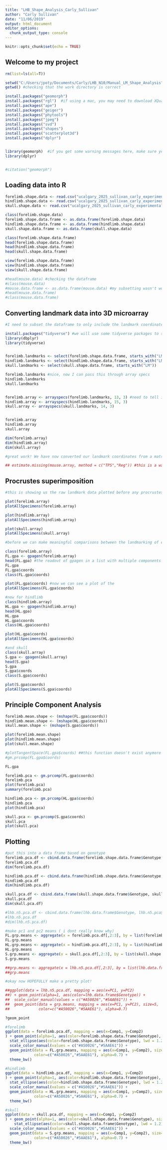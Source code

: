 ---
title: "LHB_Shape_Analysis_Carly_Sullivan"
author: "Carly Sullivan"
date: "11/06/2019"
output: html_document
editor_options: 
  chunk_output_type: console
---

```{r setup, include=FALSE}
knitr::opts_chunk$set(echo = TRUE)
```

## Welcome to my project

```{r}
rm(list=ls(all=T))

setwd("C:/Users/jpoty/Documents/Carly/LHB_N10/Manual_LM_Shape_Analysis")  #setting the work directory 
getwd() #checking that the work directory is correct

install.packages("geomorph")
install.packages("rgl")  #if using a mac, you may need to download XQuartz to run the rgl package, which you can download from https://www.xquartz.org/ and must be running everytime you are using geomorph
install.packages("ape")
install.packages("geiger")
install.packages("phytools")
install.packages("jpeg")
install.packages("svd")
install.packages("shapes")
install.packages("scatterplot3d")
install.packages("dplyr")


library(geomorph)  #if you get some warning messages here, make sure you have all of the packages above downloaded, or your plots won't plot
library(dplyr)


#citation("geomorph")
```

## Loading data into R

```{r}
forelimb.shape.data <- read.csv("ucalgary_2025_sullivan_carly_experimental_FL_nohets.csv")  #read the csv data file in my thesis supplementary files with landmark data 
hindlimb.shape.data <- read.csv("ucalgary_2025_sullivan_carly_experimental_HL_nohets.csv")
skull.shape.data <- read.csv("ucalgary_2025_sullivan_carly_experimental_S_nohets.csv")

class(forelimb.shape.data)
forelimb.shape.data.frame <- as.data.frame(forelimb.shape.data)
hindlimb.shape.data.frame <- as.data.frame(hindlimb.shape.data)
skull.shape.data.frame <- as.data.frame(skull.shape.data)

class(forelimb.shape.data.frame)
head(forelimb.shape.data.frame)
head(hindlimb.shape.data.frame)
head(skull.shape.data.frame)

view(forelimb.shape.data.frame)
view(hindlimb.shape.data.frame)
view(skull.shape.data.frame)

#head(mouse.data) #checking the dataframe 
#class(mouse.data)
#mouse.data.frame <- as.data.frame(mouse.data) #my subsetting wasn't working, so i made sure the data was a data.frame and then it worked! 
#head(mouse.data.frame)
#class(mouse.data.frame)

```

## Converting landmark data into 3D microarray 

```{r}
#I need to subset the dataframe to only include the landmark coordinates, and then pass that through the arrayspecs function to convert it to a 3D array

install.packages("tidyverse") #we will use some tidyverse packages to subset the data more eloquently 
library(dbplyr)
library(tidyverse)


forelimb.landmarks <- select(forelimb.shape.data.frame, starts_with("LM")) #creating a new object with only the landmark data in it. I am using starts_with so that I can use this code for any data I want, as long as those columns are named LM1x, LM1y, etc. (as opposed to just choosing the number of columns which is only specific to this dataset)
hindlimb.landmarks <- select(hindlimb.shape.data.frame, starts_with("LM"))
skull.landmarks <- select(skull.shape.data.frame, starts_with("LM"))

forelimb.landmarks #nice, now I can pass this through array specs
hindlimb.landmarks
skull.landmarks


forelimb.array <- arrayspecs(forelimb.landmarks, 13, 3) #need to tell it which data to use, how many landmarks there are, and how many dimensions they are in 
hindlimb.array <- arrayspecs(hindlimb.landmarks, 15, 3)
skull.array <- arrayspecs(skull.landmarks, 14, 3)


forelimb.array
hindlimb.array
skull.array

dim(forelimb.array)
dim(hindlimb.array)
dim(skull.array)

#great work! We have now converted our landmark coordinates from a matrix into a 3D array (double checked using the dimensions function, you should see three numbers)

## estimate.missing(mouse.array, method = c("TPS","Reg")) #this is a way to check and see if any of your specimen samples are missing landmark data, which they are not! If they were, they will be estimated using this function, or you can use another function to remove them 
```

## Procrustes superimposition 

```{r}
#this is showing us the raw landmark data plotted before any procrustes superimposition 

plot(forelimb.array)
plotAllSpecimens(forelimb.array)

plot(hindlimb.array)
plotAllSpecimens(hindlimb.array)

plot(skull.array)
plotAllSpecimens(skull.array)

#before we can make meaningful comparisons between the landmarking of each sample, we must scale, rotate, and align the landmark (using procrustes superimposition)

class(forelimb.array)
FL.gpa <- gpagen(forelimb.array)
head(FL.gpa) #the readout of gpagen in a list with multiple components (centroid size, procrustes coordinates, etc, etc), we need to choose the coords only to plot
FL.gpa
FL.gpa$coords
class(FL.gpa$coords)

plot(FL.gpa$coords) #now we can see a plot of the 
plotAllSpecimens(FL.gpa$coords)

#now for hindlimb
class(hindlimb.array)
HL.gpa <- gpagen(hindlimb.array)
head(HL.gpa) 
HL.gpa
HL.gpa$coords
class(HL.gpa$coords)

plot(HL.gpa$coords) 
plotAllSpecimens(HL.gpa$coords)

#and skull
class(skull.array)
S.gpa <- gpagen(skull.array)
head(S.gpa) 
S.gpa
S.gpa$coords
class(S.gpa$coords)

plot(S.gpa$coords) 
plotAllSpecimens(S.gpa$coords)


```

## Principle Component Analysis

```{r}

forelimb.mean.shape <- (mshape(FL.gpa$coords))
hindlimb.mean.shape <- (mshape(HL.gpa$coords))
skull.mean.shape <- (mshape(S.gpa$coords))

plot(forelimb.mean.shape)
plot(hindlimb.mean.shape)
plot(skull.mean.shape)

#plotTangentSpace(FL.gpa$coords) ##this function doesn't exist anymore so use gm.prcomp
#gm.prcomp(FL.gpa$coords)

FL.gpa

forelimb.pca <- gm.prcomp(FL.gpa$coords)
forelimb.pca
plot(forelimb.pca)
summary(forelimb.pca)

hindlimb.pca <- gm.prcomp(HL.gpa$coords)
hindlimb.pca
plot(hindlimb.pca)

skull.pca <- gm.prcomp(S.gpa$coords)
skull.pca
plot(skull.pca)

```
## Plotting

```{r}

#put this into a data frame based on genotype
forelimb.pca.df <- cbind.data.frame(forelimb.shape.data.frame$Genotype, forelimb.pca$x) 
forelimb.pca.df
dim(forelimb.pca.df)

hindlimb.pca.df <- cbind.data.frame(hindlimb.shape.data.frame$Genotype, hindlimb.pca$x)
hindlimb.pca.df
dim(hindlimb.pca.df)

skull.pca.df <- cbind.data.frame(skull.shape.data.frame$Genotype, skull.pca$x)
skull.pca.df
dim(skull.pca.df)

#lhb.n5.pca.df <- cbind.data.frame(lhb.data.frame$Genotype, lhb.n5.pca$x)
#lhb.n5.pca.df
#dim(lhb.n5.pca.df)

#make pc1 and pc2 means ( i dont really know why)
FL.grp.means <- aggregate(x = forelimb.pca.df[,2:3], by = list(forelimb.shape.data.frame$Genotype), FUN = "mean")
FL.grp.means
HL.grp.means <- aggregate(x = hindlimb.pca.df[,2:3], by = list(hindlimb.shape.data.frame$Genotype), FUN = "mean")
HL.grp.means
S.grp.means <- aggregate(x = skull.pca.df[,2:3], by = list(skull.shape.data.frame$Genotype), FUN = "mean")
S.grp.means

##grp.means <- aggregate(x = lhb.n5.pca.df[,2:3], by = list(lhb.data.frame$Genotype), FUN = "mean")
##grp.means

#okay now HOPEFULLY make a pretty plot! 

##ggplot(data = lhb.n5.pca.df, mapping = aes(x=PC1, y=PC2)
##) + geom_point(alpha=1, aes(color=lhb.data.frame$Genotype)) + 
##  scale_color_manual(values = c("#A50026","#5AAE61")) + 
##  geom_point(data = grp.means, mapping = aes(x=PC1, y=PC2), size=5, 
##             color=c("#A50026","#5AAE61"), alpha=0.7)

?geom_point

#forelimb
ggplot(data = forelimb.pca.df, mapping = aes(x=Comp1, y=Comp2)
) + geom_point(alpha=1, aes(color=forelimb.shape.data.frame$Genotype), size = 2) + 
  stat_ellipse(aes(color=forelimb.shape.data.frame$Genotype), lwd = 1.2) +
  scale_color_manual(values = c("#A50026","#5AAE61")) +
  geom_point(data = FL.grp.means, mapping = aes(x=Comp1, y=Comp2), size=6, 
             color=c("#A50026","#5AAE61"), alpha=0.7) +
  theme_bw()

#hindlimb
ggplot(data = hindlimb.pca.df, mapping = aes(x=Comp1, y=Comp2)
) + geom_point(alpha=1, aes(color=hindlimb.shape.data.frame$Genotype), size = 2) + 
  stat_ellipse(aes(color=hindlimb.shape.data.frame$Genotype), lwd = 1.2) +
  scale_color_manual(values = c("#A50026","#5AAE61")) + 
  geom_point(data = HL.grp.means, mapping = aes(x=Comp1, y=Comp2), size=6, 
             color=c("#A50026","#5AAE61"), alpha=0.7) +
  theme_bw()

#skull
ggplot(data = skull.pca.df, mapping = aes(x=Comp1, y=Comp2)
) + geom_point(alpha=1, aes(color=skull.shape.data.frame$Genotype), size = 2) + 
    stat_ellipse(aes(color=skull.shape.data.frame$Genotype), lwd = 1.2) +
  scale_color_manual(values = c("#A50026","#5AAE61")) + 
  geom_point(data = S.grp.means, mapping = aes(x=Comp1, y=Comp2), size=6, 
             color=c("#A50026","#5AAE61"), alpha=0.7) +
  theme_bw()

```
